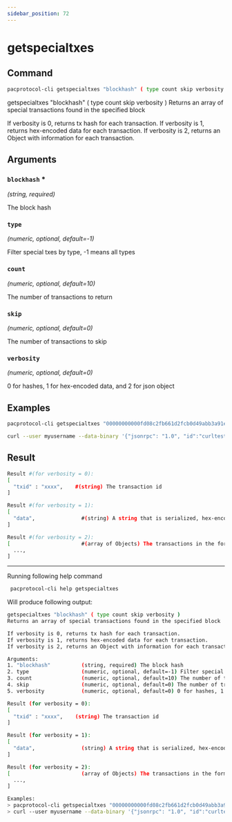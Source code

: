 ```yaml
---
sidebar_position: 72
---
```


# getspecialtxes
## Command

```bash
pacprotocol-cli getspecialtxes "blockhash" ( type count skip verbosity ) 
```

getspecialtxes "blockhash" ( type count skip verbosity ) 
Returns an array of special transactions found in the specified block

If verbosity is 0, returns tx hash for each transaction.
If verbosity is 1, returns hex-encoded data for each transaction.
If verbosity is 2, returns an Object with information for each transaction.



## Arguments

### `blockhash` <span class='asterisk'>*</span>
*(string, required)*

The block hash


### `type` 
*(numeric, optional, default=-1)*

Filter special txes by type, -1 means all types


### `count` 
*(numeric, optional, default=10)*

The number of transactions to return


### `skip` 
*(numeric, optional, default=0)*

The number of transactions to skip


### `verbosity` 
*(numeric, optional, default=0)*

0 for hashes, 1 for hex-encoded data, and 2 for json object


## Examples
```bash
pacprotocol-cli getspecialtxes "00000000000fd08c2fb661d2fcb0d49abb3a91e5f27082ce64feed3b4dede2e2"
```

```bash
curl --user myusername --data-binary '{"jsonrpc": "1.0", "id":"curltest", "method": "getspecialtxes", "params": ["00000000000fd08c2fb661d2fcb0d49abb3a91e5f27082ce64feed3b4dede2e2"] }' -H 'content-type: text/plain;' http://127.0.0.1:1111/
```
## Result
```bash
Result #(for verbosity = 0):
[
  "txid" : "xxxx",    #(string) The transaction id
]

Result #(for verbosity = 1):
[
  "data",               #(string) A string that is serialized, hex-encoded data for the transaction
]

Result #(for verbosity = 2):
[                       #(array of Objects) The transactions in the format of the getrawtransaction RPC.
  ...,
]
```


___

Running following help command
```bash
 pacprotocol-cli help getspecialtxes
```
Will produce following output:


```bash
getspecialtxes "blockhash" ( type count skip verbosity ) 
Returns an array of special transactions found in the specified block

If verbosity is 0, returns tx hash for each transaction.
If verbosity is 1, returns hex-encoded data for each transaction.
If verbosity is 2, returns an Object with information for each transaction.

Arguments:
1. "blockhash"          (string, required) The block hash
2. type                 (numeric, optional, default=-1) Filter special txes by type, -1 means all types
3. count                (numeric, optional, default=10) The number of transactions to return
4. skip                 (numeric, optional, default=0) The number of transactions to skip
5. verbosity            (numeric, optional, default=0) 0 for hashes, 1 for hex-encoded data, and 2 for json object

Result (for verbosity = 0):
[
  "txid" : "xxxx",    (string) The transaction id
]

Result (for verbosity = 1):
[
  "data",               (string) A string that is serialized, hex-encoded data for the transaction
]

Result (for verbosity = 2):
[                       (array of Objects) The transactions in the format of the getrawtransaction RPC.
  ...,
]

Examples:
> pacprotocol-cli getspecialtxes "00000000000fd08c2fb661d2fcb0d49abb3a91e5f27082ce64feed3b4dede2e2"
> curl --user myusername --data-binary '{"jsonrpc": "1.0", "id":"curltest", "method": "getspecialtxes", "params": ["00000000000fd08c2fb661d2fcb0d49abb3a91e5f27082ce64feed3b4dede2e2"] }' -H 'content-type: text/plain;' http://127.0.0.1:1111/

```

